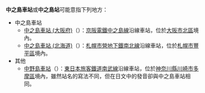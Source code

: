 '''中之島車站'''或'''中之島站'''可能意指下列地方：
* 中之島車站
** [[中之島車站_(大阪府)|中之島車站 (大阪府)]]（{{lang|ja|中之島駅}}）：[[京阪電鐵|京阪電鐵]][[中之島線|中之島線]]沿線車站，位於[[大阪市|大阪市]][[北區_(大阪市)|北區]]境內。
** [[中之島車站_(北海道)|中之島車站 (北海道)]]（{{lang|ja|中の島駅}}）：[[札幌市營地下鐵南北線|札幌市營地下鐵南北線]]沿線車站，位於[[札幌市|札幌市]][[豐平區|豐平區]]境內。
* 其他
** [[中野島車站|中野島車站]]（{{lang|ja|中野島駅}}）：[[東日本旅客鐵道|東日本旅客鐵道]][[南武線|南武線]]沿線車站，位於[[神奈川縣|神奈川縣]][[川崎市|川崎市]][[多摩區|多摩區]]境內，雖然站名的寫法不同，但在日文中的發音卻與中之島車站相同。
{{disambig|Cat=五字車站名消歧義}}